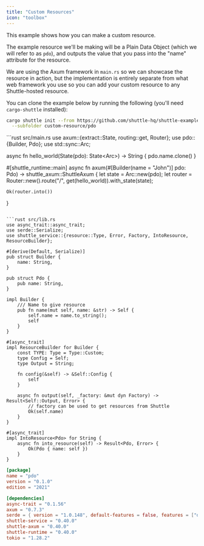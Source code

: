 ```yaml
---
title: "Custom Resources"
icon: "toolbox"
---
```


This example shows how you can make a custom resource.

The example resource we'll be making will be a Plain Data Object (which we will refer to as `pdo`), and outputs the value that you pass into the "name" attribute for the resource.

We are using the Axum framework in `main.rs` so we can showcase the resource in action, but the implementation is entirely separate from what web framework you use so you can add your custom resource to any Shuttle-hosted resource.

You can clone the example below by running the following (you'll need `cargo-shuttle` installed):

```bash
cargo shuttle init --from https://github.com/shuttle-hq/shuttle-examples \
  --subfolder custom-resource/pdo
```

<CodeGroup>
```rust src/main.rs
use axum::{extract::State, routing::get, Router};
use pdo::{Builder, Pdo};
use std::sync::Arc;

async fn hello_world(State(pdo): State<Arc<Pdo>>) -> String {
    pdo.name.clone()
}

#[shuttle_runtime::main]
async fn axum(#[Builder(name = "John")] pdo: Pdo) -> shuttle_axum::ShuttleAxum {
    let state = Arc::new(pdo);
    let router = Router::new().route("/", get(hello_world)).with_state(state);

    Ok(router.into())
}
```

```rust src/lib.rs
use async_trait::async_trait;
use serde::Serialize;
use shuttle_service::{resource::Type, Error, Factory, IntoResource, ResourceBuilder};

#[derive(Default, Serialize)]
pub struct Builder {
    name: String,
}

pub struct Pdo {
    pub name: String,
}

impl Builder {
    /// Name to give resource
    pub fn name(mut self, name: &str) -> Self {
        self.name = name.to_string();
        self
    }
}

#[async_trait]
impl ResourceBuilder for Builder {
    const TYPE: Type = Type::Custom;
    type Config = Self;
    type Output = String;

    fn config(&self) -> &Self::Config {
        self
    }

    async fn output(self, _factory: &mut dyn Factory) -> Result<Self::Output, Error> {
        // factory can be used to get resources from Shuttle
        Ok(self.name)
    }
}

#[async_trait]
impl IntoResource<Pdo> for String {
    async fn into_resource(self) -> Result<Pdo, Error> {
        Ok(Pdo { name: self })
    }
}
```

```toml Cargo.toml
[package]
name = "pdo"
version = "0.1.0"
edition = "2021"

[dependencies]
async-trait = "0.1.56"
axum = "0.7.3"
serde = { version = "1.0.148", default-features = false, features = ["derive"] }
shuttle-service = "0.40.0"
shuttle-axum = "0.40.0"
shuttle-runtime = "0.40.0"
tokio = "1.28.2"
```
</CodeGroup>
